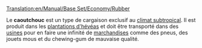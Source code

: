 [[Translation:en/Manual/Base Set/Economy/Rubber]]

{{fr/Cargaison|name=Caoutchouc
|image=Rubberplantation.png
|produit=[[fr/Manual/Base Set/Economy/Plantation d'hévéa|Plantation d'hévéas]]
|accepté=[[fr/Manual/Base Set/Economy/Usine|Usine]]
}}

Le '''caoutchouc''' est un type de cargaison exclusif au [[fr/Manual/Climat#Subtropical|climat subtropical]]. Il est produit dans les [[fr/Manual/Base Set/Economy/Plantation d'hévéa|plantations d'hévéas]] et doit être transporté dans des [[fr/Manual/Base Set/Economy/Usine|usines]] pour en faire une infinité de [[fr/Manual/Base Set/Economy/Marchandises|marchandises]] comme des pneus, des jouets mous et du chewing-gum de mauvaise qualité.